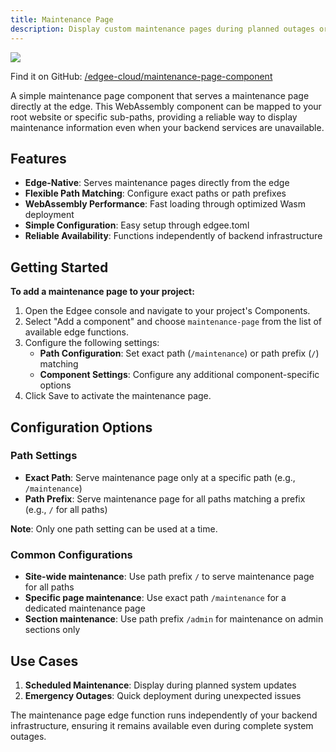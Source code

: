 ```yaml
---
title: Maintenance Page
description: Display custom maintenance pages during planned outages or system updates, **powered by edge functions**.
---
```


<img src="/images/banners/maintenance-page.png" className="rounded-lg" noZoom />


<EdgeeSdk />

Find it on GitHub: [<Icon icon="github" iconType="solid" /> /edgee-cloud/maintenance-page-component](https://github.com/edgee-cloud/maintenance-page-component)

A simple maintenance page component that serves a maintenance page directly at the edge. This WebAssembly component can be mapped to your root website or specific sub-paths, providing a reliable way to display maintenance information even when your backend services are unavailable.

## Features

- **Edge-Native**: Serves maintenance pages directly from the edge
- **Flexible Path Matching**: Configure exact paths or path prefixes
- **WebAssembly Performance**: Fast loading through optimized Wasm deployment
- **Simple Configuration**: Easy setup through edgee.toml
- **Reliable Availability**: Functions independently of backend infrastructure

## Getting Started

**To add a maintenance page to your project:**

1. Open the Edgee console and navigate to your project's Components.
2. Select "Add a component" and choose `maintenance-page` from the list of available edge functions.
3. Configure the following settings:
   - **Path Configuration**: Set exact path (`/maintenance`) or path prefix (`/`) matching
   - **Component Settings**: Configure any additional component-specific options
4. Click Save to activate the maintenance page.

## Configuration Options

### Path Settings
- **Exact Path**: Serve maintenance page only at a specific path (e.g., `/maintenance`)
- **Path Prefix**: Serve maintenance page for all paths matching a prefix (e.g., `/` for all paths)

**Note**: Only one path setting can be used at a time.

### Common Configurations
- **Site-wide maintenance**: Use path prefix `/` to serve maintenance page for all paths
- **Specific page maintenance**: Use exact path `/maintenance` for a dedicated maintenance page
- **Section maintenance**: Use path prefix `/admin` for maintenance on admin sections only


## Use Cases

1. **Scheduled Maintenance**: Display during planned system updates
2. **Emergency Outages**: Quick deployment during unexpected issues

<Note>
  The maintenance page edge function runs independently of your backend infrastructure, 
  ensuring it remains available even during complete system outages.
</Note>
